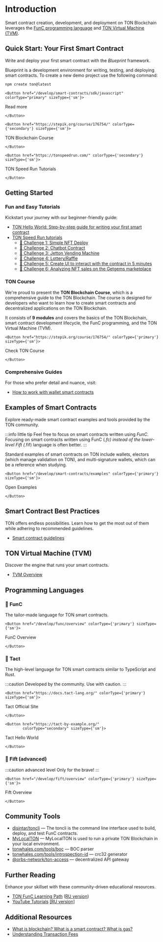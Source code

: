 
# Introduction

Smart contract creation, development, and deployment on TON Blockchain leverages the [FunC programming language](/develop/smart-contracts/#func-language) and [TON Virtual Machine (TVM)](/develop/smart-contracts/#ton-virtual-machine).

## Quick Start: Your First Smart Contract

Write and deploy your first smart contract with the *Blueprint* framework.

Blueprint is a development environment for writing, testing, and deploying smart contracts.
To create a new demo project use the following command:

```bash
npm create ton@latest
```

````mdx-code-block 
<Button href="/develop/smart-contracts/sdk/javascript" colorType="primary" sizeType={'sm'}>
````
  Read more

````mdx-code-block 
</Button>
````
````mdx-code-block 
<Button href="https://stepik.org/course/176754/" colorType={'secondary'} sizeType={'sm'}>
````
TON Blockchain Course
````mdx-code-block 
</Button>
````
````mdx-code-block 
<Button href="https://tonspeedrun.com/" colorType={'secondary'} sizeType={'sm'}>
````
TON Speed Run Tutorials
````mdx-code-block 
</Button>
````


## Getting Started

### Fun and Easy Tutorials

Kickstart your journey with our beginner-friendly guide:
* [TON Hello World: Step-by-step guide for writing your first smart contract](https://ton-community.github.io/tutorials/02-contract/)
* [TON Speed Run tutorials](https://tonspeedrun.com/)
  - [🚩 Challenge 1: Simple NFT Deploy](https://github.com/romanovichim/TONQuest1)
  - [🚩 Challenge 2: Chatbot Contract](https://github.com/romanovichim/TONQuest2)
  - [🚩 Challenge 3: Jetton Vending Machine](https://github.com/romanovichim/TONQuest3)
  - [🚩 Challenge 4: Lottery/Raffle](https://github.com/romanovichim/TONQuest4)
  - [🚩 Challenge 5: Create UI to interact with the contract in 5 minutes](https://github.com/romanovichim/TONQuest5)
  - [🚩 Challenge 6: Analyzing NFT sales on the Getgems marketplace](https://github.com/romanovichim/TONQuest6)

### TON Course

We're proud to present the __TON Blockchain Course__, which is a comprehensive guide to the TON Blockchain. The course is designed for developers who want to learn how to create smart contracts and decentralized applications on the TON Blockchain.

It consists of __9 modules__ and covers the basics of the TON Blockchain, smart contract development lifecycle, the FunC programming, and the TON Virtual Machine (TVM).

````mdx-code-block 
<Button href="https://stepik.org/course/176754/" colorType={'primary'} sizeType={'sm'}>
````
Check TON Course
````mdx-code-block 
</Button>
````


### Comprehensive Guides

For those who prefer detail and nuance, visit:

* [How to work with wallet smart contracts](/develop/smart-contracts/tutorials/wallet)



## Examples of Smart Contracts

Explore ready-made smart contract examples and tools provided by the TON community.

:::info little tip
Feel free to focus on smart contracts written using _FunC_. Focusing on smart contracts written using FunC (*.fc) instead of the lower-level Fift (*.fif) language is often better.
:::

Standard examples of smart contracts on TON include wallets, electors (which manage validation on TON), and multi-signature wallets, which can be a reference when studying.

````mdx-code-block 
<Button href="/develop/smart-contracts/examples" colorType={'primary'} sizeType={'sm'}>
````
Open Examples
````mdx-code-block 
</Button>
````


## Smart Contract Best Practices

TON offers endless possibilities. Learn how to get the most out of them while adhering to recommended guidelines.

* [Smart contract guidelines](/develop/smart-contracts/guidelines)

## TON Virtual Machine (TVM)

Discover the engine that runs your smart contracts.

- [TVM Overview](/learn/tvm-instructions/tvm-overview)



## Programming Languages

### 📘 FunC

The tailor-made language for TON smart contracts.

````mdx-code-block 
<Button href="/develop/func/overview" colorType={'primary'} sizeType={'sm'}>
````
FunC Overview
````mdx-code-block 
</Button>
````

### 📒 Tact

The high-level language for TON smart contracts similar to TypeScript and Rust.

:::caution
Developed by the community. Use with caution.
:::

````mdx-code-block 
<Button href="https://docs.tact-lang.org/" colorType={'primary'} sizeType={'sm'}>
````
Tact Official Site
````mdx-code-block 
</Button>
````
````mdx-code-block 
<Button href="https://tact-by-example.org/"
        colorType="secondary" sizeType={'sm'}>
````
  Tact Hello World

````mdx-code-block 
</Button>
````


### 📕 Fift (advanced)

:::caution advanced level
Only for the brave!
:::

````mdx-code-block 
<Button href="/develop/fift/overview" colorType={'primary'} sizeType={'sm'}>
````
Fift Overview
````mdx-code-block 
</Button>
````

## Community Tools

* [disintar/toncli](/develop/smart-contracts/sdk/toncli) — The toncli is the command line interface used to build, deploy, and test FunC contracts.
* [MyLocalTON](/participate/run-nodes/local-ton) — MyLocalTON is used to run a private TON Blockchain in your local environment.
* [tonwhales.com/tools/boc](https://tonwhales.com/tools/boc) — BOC parser
* [tonwhales.com/tools/introspection-id](https://tonwhales.com/tools/introspection-id) — crc32 generator
* [@orbs-network/ton-access](https://www.orbs.com/ton-access/) — decentralized API gateway


## Further Reading

Enhance your skillset with these community-driven educational resources.

* [TON FunC Learning Path](https://blog.ton.org/func-journey) ([RU version](https://github.com/romanovichim/TonFunClessons_ru))
* [YouTube Tutorials](https://www.youtube.com/@TONDevStudy) [[RU version]](https://www.youtube.com/@WikiMar)


## Additional Resources

* [What is blockchain? What is a smart contract? What is gas?](https://blog.ton.org/what-is-blockchain)
* [Understanding Transaction Fees](/develop/smart-contracts/fees#how-to-calculate-fees)

